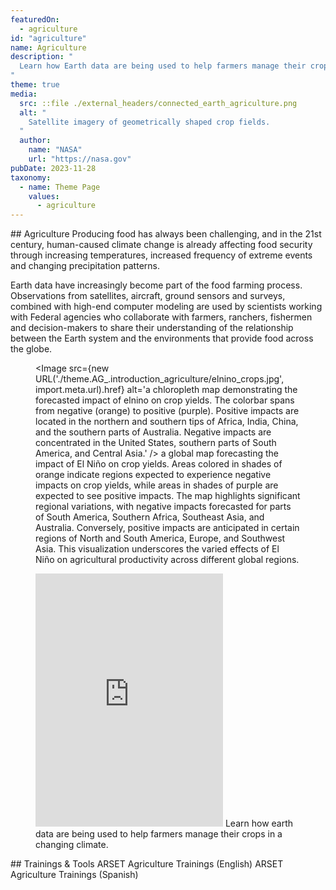 ```yaml
---
featuredOn:
  - agriculture
id: "agriculture"
name: Agriculture
description: "
  Learn how Earth data are being used to help farmers manage their crops in a changing climate.
"
theme: true
media:
  src: ::file ./external_headers/connected_earth_agriculture.png
  alt: "
    Satellite imagery of geometrically shaped crop fields.
  "
  author:
    name: "NASA"
    url: "https://nasa.gov"
pubDate: 2023-11-28
taxonomy:
  - name: Theme Page
    values:
      - agriculture
---
```




<Block>
  <Prose>
  ## Agriculture
  Producing food has always been challenging, and in the 21st century, human-caused climate change is already affecting food security through increasing temperatures, increased frequency of extreme events and changing precipitation patterns.

  Earth data have increasingly become part of the food farming process.
  Observations from satellites, aircraft, ground sensors and surveys, combined with high-end computer modeling are used by scientists working with Federal agencies who collaborate with farmers, ranchers, fishermen and decision-makers to share their understanding of the relationship between the Earth system and the environments that provide food across the globe.
  </Prose>
    <Figure>
          <Image
            src={new URL('./theme.AG_.introduction_agriculture/elnino_crops.jpg', import.meta.url).href}
            alt='a chloropleth map demonstrating the forecasted impact of elnino on crop yields. The colorbar spans from negative (orange) to positive (purple). Positive impacts are located in the northern and southern tips of Africa, India, China, and the southern parts of Australia. Negative impacts are concentrated in the United States, southern parts of South America, and Central Asia.'
          />
        <Caption
          attrAuthor='The NASA Scientific Visualization Studio'
          attrUrl='https://svs.gsfc.nasa.gov/31278'
        >
            a global map forecasting the impact of El Niño on crop yields. Areas colored in shades of orange indicate regions expected to experience negative impacts on crop yields, while areas in shades of purple are expected to see positive impacts. The map highlights significant regional variations, with negative impacts forecasted for parts of South America, Southern Africa, Southeast Asia, and Australia. Conversely, positive impacts are anticipated in certain regions of North and South America, Europe, and Southwest Asia. This visualization underscores the varied effects of El Niño on agricultural productivity across different global regions.
        </Caption>
    </Figure>
</Block>

<Block type="wide">
  <Figure>
    <Embed
      height="405"
      src="https://www.youtube.com/embed/YbEV6vA-xgM"
      title="NASA and Agriculture"
    />
    <Caption attrAuthor="NASA" attrUrl="https://nasa.gov/">
      Learn how earth data are being used to help farmers manage their crops in a changing climate.
    </Caption>
  </Figure>
</Block>

<Block type='wide'>
  <Figure>
    <Carousel items={contentArray} />
  </Figure>
</Block>

<Block type="wide">
  <Prose>
    ## Trainings & Tools
    <Link to="https://appliedsciences.nasa.gov/what-we-do/capacity-building/arset/arset-agriculture-trainings">
      ARSET Agriculture Trainings (English)
    </Link>
    <Link to="https://appliedsciences.nasa.gov/what-we-do/capacity-building/arset/arset-agriculture-trainings?title=&languages=5">
      ARSET Agriculture Trainings (Spanish)
    </Link>
  </Prose>
</Block>
